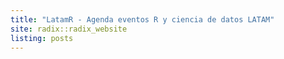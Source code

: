 ```yaml
---
title: "LatamR - Agenda eventos R y ciencia de datos LATAM"
site: radix::radix_website
listing: posts
---
```


